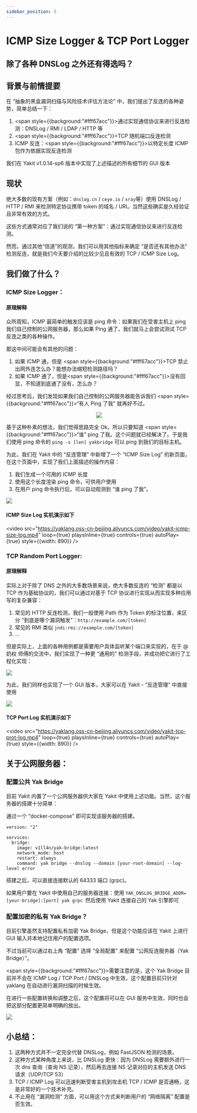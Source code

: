 ---
sidebar_position: 5
---

# ICMP Size Logger & TCP Port Logger

## 除了各种 DNSLog 之外还有得选吗？

## 背景与前情提要

在 “抽象的黑盒漏洞扫描与风险技术评估方法论” 中，我们提出了反连的各种姿势，简单总结一下：
1. <span style={{background:"#fff67acc"}}>通过实现通信协议来进行反连检测</span>：DNSLog / RMI / LDAP / HTTP 等
2. <span style={{background:"#fff67acc"}}>TCP 随机端口反连检测</span>
3. ICMP 反连：<span style={{background:"#fff67acc"}}>以特定长度 ICMP 包作为依据实现反连检测</span>

我们在 Yakit v1.0.14-sp6 版本中实现了上述描述的所有细节的 GUI 版本

## 现状
绝大多数的现有方案（例如：`dnslog.cn` / `ceye.io` / `xray`等）使用 DNSLog / HTTP / RMI 来检测特定协议携带 token 的域名 / URI。当然这些确实是久经验证且非常有效的方式。

这些方式通常对应了我们说的 “第一种方案”：通过实现通信协议来进行反连检测。

然而，通过其他“信道”的观测，我们可以用其他指标来确定 “是否还有其他办法” 检测反连，就是我们今天要介绍的比较少见且有效的 TCP / ICMP Size Log。

## 我们做了什么？
### ICMP Size Logger：
#### 原理解释

众所周知，ICMP 最简单的触发应该是 ping 命令：如果我们在受害主机上 ping 我们自己控制的公网服务器，那么如果 Ping 通了，我们就马上会尝试测试 TCP 反连之类的各种操作。

那这中间可能会有其他的问题：

1. 如果 ICMP 通，但是 <span style={{background:"#fff67acc"}}>TCP 禁止出网外连怎么办</span>？能想办法缩短检测路径吗？
2. 如果 ICMP 通了，但是<span style={{background:"#fff67acc"}}>没有回显</span>，不知道到底通了没有，怎么办？

经过思考后，我们发现如果我们自己控制的公网服务器能告诉我们 <span style={{background:"#fff67acc"}}>“有人 Ping 了我” </span>就再好不过。

<div align="center">
    <img src="/img/products/yakit/icmp-tcp-ping.png" />
</div>

基于这种朴素的想法，我们觉得思路完全 Ok，所以只要知道 <span style={{background:"#fff67acc"}}>“谁” ping 了我</span>。这个问题就已经解决了。于是我们使用 ping 命令的 `ping -s [len] yakbridge` 可以 ping 到我们的目标主机。

为此，我们在 Yakit 中的 “反连管理” 中新增了一个 “ICMP Size Log” 的新页面，在这个页面中，实现了我们上面描述的操作内容：

1. 我们生成一个可用的 ICMP 长度
2. 使用这个长度渲染 ping 命令，可供用户使用
3. 在用户 ping 命令执行后，可以自动观测到 “谁 ping 了我”。

![](/img/products/yakit/icmp-tcp-automatic-observation.png)

#### ICMP Size Log 实机演示如下

<video
    src="https://yaklang.oss-cn-beijing.aliyuncs.com/video/yakit-icmp-size-log.mp4"
    loop={true} playsInline={true} controls={true} autoPlay={true} style={{width: 890}}
/>

### TCP Random Port Logger:
#### 原理解释

实际上对于除了 DNS 之外的大多数场景来说，绝大多数反连的 “检测” 都是以 TCP 作为基础协议的，我们可以通过对基于 TCP 协议进行实现从而实现多种应用写的复杂兼容：

1. 常见的 HTTP 反连检测，我们一般使用 Path 作为 Token 的标注位置，来区分 “到底是哪个漏洞触发”：`http://example.com/[token]`
2. 常见的 RMI 类似 `jndi:rmi://example.com/[token]`
3. ...

但是实际上，上面的各种用例都是需要用户具体监听某个端口来实现的，在于 @奶权 师傅的交流中，我们实现了一种更 “通用的” 检测手段，并成功把它进行了工程化实现：

![](/img/products/yakit/icmp-tcp-engineering.png)

为此，我们同样也实现了一个 GUI 版本，大家可以在 Yakit - “反连管理” 中直接使用

![](/img/products/yakit/icmp-tcp-anti-connection.png)

#### TCP Port Log 实机演示如下

<video
    src="https://yaklang.oss-cn-beijing.aliyuncs.com/video/yakit-tcp-prot-log.mp4"
    loop={true} playsInline={true} controls={true} autoPlay={true} style={{width: 890}}
/>

## 关于公网服务器：
### 配置公共 Yak Bridge

目前 Yakit 内置了一个公网服务器供大家在 Yakit 中使用上述功能。当然，这个服务器的搭建十分简单：

通过一个 “docker-compose” 即可实现该服务器的搭建。

```http
version: "2"

services:
  bridge:
    image: v1ll4n/yak-bridge:latest
    network_mode: host
    restart: always
    command: yak bridge --dnslog --domain [your-root-domain] --log-level error
```

搭建之后，可以直接连接默认的 64333 端口 (grpc)。

如果用户要在 Yakit 中使用自己的服务器连接：使用 `YAK_DNSLOG_BRIDGE_ADDR=[your-bridge]:[port] yak grpc `然后使用 Yakit 连接自己的 Yak 引擎即可

### 配置加密的私有 Yak Bridge？

目前引擎虽然支持配置私有加密 Yak Bridge，但是这个功能应该在 Yakit 上进行 GUI 输入并本地记住用户的配置选项。

不过当前可以通过右上角 “配置” 选择 “全局配置” 来配置 “公网反连服务器（Yak Bridge）”。

<span style={{background:"#fff67acc"}}>需要注意的是</span>，这个 Yak Bridge 目前并不会在 ICMP Log / TCP Port / DNSLog 中生效，这个配置目前只针对 yaklang 在自动进行漏洞扫描的时候生效。

在进行一些配置转换和调整之后，这个配置将可以在 GUI 服务中生效，同时也会把这部分配置更简单明确的放出。

![](/img/products/yakit/icmp-tcp-yak-bridge.png)

## 小总结：
1. 这两种方式并不一定完全代替 DNSLog，例如 FastJSON 检测的场景。
2. 这种方式某种角度上来说，比 DNSLog 更快：因为 DNSLog 需要额外进行一次 dns 查询（查询 NS 记录），然后再去连接 NS 记录对应的主机发送 DNS 请求（UDP/TCP 53）
3. TCP / ICMP Log 可以迅速判断受害主机到攻击机 TCP / ICMP 是否通畅，这是非常好的一个技术补充。
4. 不止用在 “漏洞检测” 方面，可以用这个方式来判断用户的 “网络隔离” 配置是否生效。
